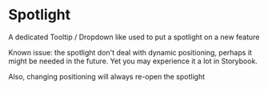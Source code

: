 
# Spotlight

A dedicated Tooltip / Dropdown like used to put a spotlight on a new feature

Known issue: the spotlight don't deal with dynamic positioning, perhaps it might be needed in the future. Yet you may experience it a lot in Storybook.

Also, changing positioning will always re-open the spotlight

<Canvas>
    <Story id="components-spotlight--sandbox" />
</Canvas>
